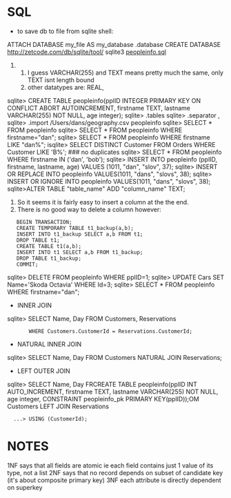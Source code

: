 = SQL =
* to save db to file from sqlite shell:
ATTACH DATABASE my_file AS my_database
.database
CREATE DATABASE
http://zetcode.com/db/sqlite/tool/
sqlite3 [[peopleinfo.sql]]
## I guess VARCHAR(255) and TEXT means pretty much the same, only TEXT isnt length bound
## other datatypes are:  REAL, 
sqlite> CREATE TABLE peopleinfo(pplID INTEGER PRIMARY KEY ON CONFLICT ABORT AUTOINCREMENT, firstname TEXT, lastname VARCHAR(255) NOT NULL, age integer);
sqlite> .tables
sqlite> .separator ,
sqlite> .import /Users/dans/geography.csv peopleinfo
sqlite> SELECT * FROM peopleinfo
sqlite> SELECT * FROM peopleinfo WHERE firstname="dan";
sqlite> SELECT * FROM peopleinfo WHERE firstname LIKE "dan%";
isqlite> SELECT DISTINCT Customer FROM Orders WHERE Customer LIKE 'B%';  ### no duplicates
sqlite> SELECT * FROM peopleinfo WHERE firstname IN ('dan', 'bob');
sqlite> INSERT INTO peopleinfo (pplID, firstname, lastname, age) VALUES (1011, "dan", "slov", 37);
sqlite> INSERT OR REPLACE INTO peopleinfo VALUES(1011, "dans", "slovs", 38);
sqlite> INSERT OR IGNORE INTO  peopleinfo VALUES(1011, "dans", "slovs", 38);
sqlite>ALTER TABLE "table_name" ADD "column_name" TEXT;
#  So it seems it is fairly easy to insert a column at the the end.
#  There is no good way to delete a column however:
    BEGIN TRANSACTION;
    CREATE TEMPORARY TABLE t1_backup(a,b);
    INSERT INTO t1_backup SELECT a,b FROM t1;
    DROP TABLE t1;
    CREATE TABLE t1(a,b);
    INSERT INTO t1 SELECT a,b FROM t1_backup;
    DROP TABLE t1_backup;
    COMMIT;
sqlite> DELETE FROM peopleinfo WHERE pplID=1;
sqlite> UPDATE Cars SET Name='Skoda Octavia' WHERE Id=3;
sqlite> SELECT * FROM peopleinfo WHERE firstname="dan";
* INNER JOIN
sqlite> SELECT Name, Day FROM Customers, Reservations
        WHERE Customers.CustomerId = Reservations.CustomerId;
* NATURAL INNER JOIN
sqlite> SELECT Name, Day FROM Customers NATURAL JOIN Reservations;
* LEFT OUTER JOIN
sqlite> SELECT Name, Day FRCREATE TABLE peopleinfo(pplID INT AUTO_INCREMENT, firstname TEXT, lastname VARCHAR(255) NOT NULL, age integer, CONSTRAINT peopleinfo_pk PRIMARY KEY(pplID));OM Customers LEFT JOIN Reservations
   ...> USING (CustomerId);

= NOTES =
1NF says that all fields are atomic ie each field contains just 1 value of its type, not a list
2NF says that no record depends on subset of candidate key (it's about composite primary key)
3NF each attribute is directly dependent on superkey


